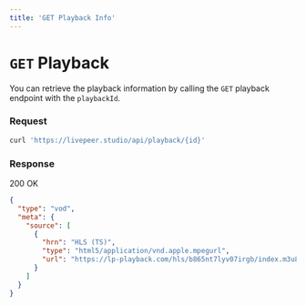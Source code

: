 ```yaml
---
title: 'GET Playback Info'
---
```


# `GET` Playback

You can retrieve the playback information by calling the `GET` playback endpoint with the `playbackId`.

### Request

```bash
curl 'https://livepeer.studio/api/playback/{id}'
```

### Response

200 OK

```json
{
  "type": "vod",
  "meta": {
    "source": [
      {
        "hrn": "HLS (TS)",
        "type": "html5/application/vnd.apple.mpegurl",
        "url": "https://lp-playback.com/hls/b865nt7lyv07irgb/index.m3u8"
      }
    ]
  }
}
```
